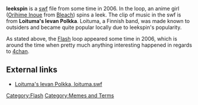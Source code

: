 '''leekspin''' is a [[swf]] file from some time in 2006. In the loop, an anime girl ([[Orihime Inoue]] from [[Bleach]]) spins a leek. The clip of music in the swf is from '''Loituma's Ievan Polkka'''. Loituma, a Finnish band, was made known to outsiders and became quite popular locally due to leekspin's popularity.

As stated above, the [[Flash]] loop appeared some time in 2006, which is around the time when pretty much anything interesting happened in regards to [[4chan]].

== External links ==
* [http://www.lurkmore.com/$rand/flash/loituma__.swf Loituma's Ievan Polkka, loituma.swf]

[[Category:Flash]][[Category:Memes and Terms]]